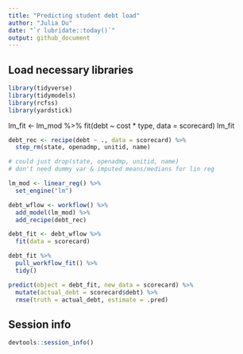 ```yaml
---
title: "Predicting student debt load"
author: "Julia Du"
date: "`r lubridate::today()`"
output: github_document
---
```


## Load necessary libraries

```r
library(tidyverse)
library(tidymodels)
library(rcfss)
library(yardstick)
```


lm_fit <- lm_mod %>% 
  fit(debt ~ cost * type, data = scorecard)
lm_fit


```r
debt_rec <- recipe(debt ~ ., data = scorecard) %>% 
  step_rm(state, openadmp, unitid, name) 

# could just drop(state, openadmp, unitid, name)
# don't need dummy var & imputed means/medians for lin reg

lm_mod <- linear_reg() %>% 
  set_engine("lm")

debt_wflow <- workflow() %>%
  add_model(lm_mod) %>%
  add_recipe(debt_rec)

debt_fit <- debt_wflow %>%
  fit(data = scorecard)

debt_fit %>%
  pull_workflow_fit() %>%
  tidy()

predict(object = debt_fit, new_data = scorecard) %>%
  mutate(actual_debt = scorecard$debt) %>%
  rmse(truth = actual_debt, estimate = .pred)
```

## Session info

```r
devtools::session_info()
```
